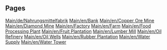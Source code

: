 
== Pages ==
[[Main/de/Nahrungsmittelfabrik]]
[[Main/en/Bank]]
[[Main/en/Copper Ore Mine]]
[[Main/en/Diamond Mine]]
[[Main/en/Factory]]
[[Main/en/Farm]]
[[Main/en/Food Processing Plant]]
[[Main/en/Fruit Plantation]]
[[Main/en/Lumber Mill]]
[[Main/en/Oil Refinery]]
[[Main/en/Oil Wells]]
[[Main/en/Rubber Plantation]]
[[Main/en/Water Supply]]
[[Main/en/Water Tower]]
